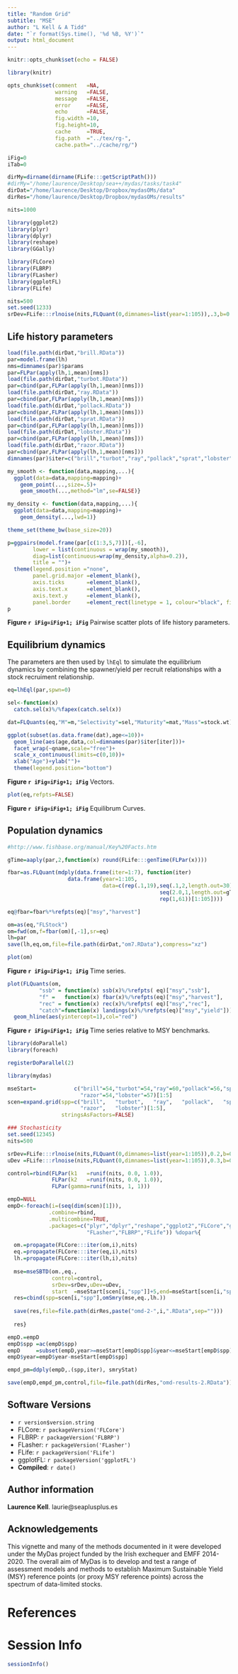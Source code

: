 ```yaml
---
title: "Random Grid"
subtitle: "MSE"
author: "L Kell & A Tidd"
date: "`r format(Sys.time(), '%d %B, %Y')`"
output: html_document
---
```


```r
knitr::opts_chunk$set(echo = FALSE)

library(knitr)

opts_chunk$set(comment   =NA, 
               warning   =FALSE, 
               message   =FALSE, 
               error     =FALSE, 
               echo      =FALSE,
               fig.width =10, 
               fig.height=10,
               cache     =TRUE, 
               fig.path  ="../tex/rg-",
               cache.path="../cache/rg/")

iFig=0
iTab=0
```
```r
dirMy=dirname(dirname(FLife:::getScriptPath()))
#dirMy="/home/laurence/Desktop/sea++/mydas/tasks/task4"
dirDat="/home/laurence/Desktop/Dropbox/mydasOMs/data"
dirRes="/home/laurence/Desktop/Dropbox/mydasOMs/results"

nits=1000
```
```r
library(ggplot2)
library(plyr)
library(dplyr)
library(reshape)
library(GGally)

library(FLCore)
library(FLBRP)
library(FLasher)
library(ggplotFL)
library(FLife)
```
```r
nits=500
set.seed(1233)
srDev=FLife:::rlnoise(nits,FLQuant(0,dimnames=list(year=1:105)),.3,b=0.0)
```

## Life history parameters

```r
load(file.path(dirDat,"brill.RData"))
par=model.frame(lh)
nms=dimnames(par)$params
par=FLPar(apply(lh,1,mean)[nms])
load(file.path(dirDat,"turbot.RData"))
par=cbind(par,FLPar(apply(lh,1,mean)[nms]))
load(file.path(dirDat,"ray.RData"))
par=cbind(par,FLPar(apply(lh,1,mean)[nms]))
load(file.path(dirDat,"pollack.RData"))
par=cbind(par,FLPar(apply(lh,1,mean)[nms]))
load(file.path(dirDat,"sprat.RData"))
par=cbind(par,FLPar(apply(lh,1,mean)[nms]))
load(file.path(dirDat,"lobster.RData"))
par=cbind(par,FLPar(apply(lh,1,mean)[nms]))
load(file.path(dirDat,"razor.RData"))
par=cbind(par,FLPar(apply(lh,1,mean)[nms]))
dimnames(par)$iter=c("brill","turbot","ray","pollack","sprat","lobster","razor")

my_smooth <- function(data,mapping,...){
  ggplot(data=data,mapping=mapping)+
    geom_point(...,size=.5)+
    geom_smooth(...,method="lm",se=FALSE)}

my_density <- function(data,mapping,...){
  ggplot(data=data,mapping=mapping)+
    geom_density(...,lwd=1)}

theme_set(theme_bw(base_size=20))

p=ggpairs(model.frame(par[c(1:3,5,7)])[,-6],
        lower = list(continuous = wrap(my_smooth)),
        diag=list(continuous=wrap(my_density,alpha=0.2)),
        title = "")+
  theme(legend.position ="none",
        panel.grid.major =element_blank(),
        axis.ticks       =element_blank(),
        axis.text.x      =element_blank(),
        axis.text.y      =element_blank(),
        panel.border     =element_rect(linetype = 1, colour="black", fill=NA))
p
```

**Figure `r iFig=iFig+1; iFig`** Pairwise scatter plots of life history parameters.



## Equilibrium dynamics

The parameters are then used by `lhEql` to simulate the equilibrium dynamics by combining the spawner/yield per recruit relationships with a stock recruiment relationship.

```r
eq=lhEql(par,spwn=0)
```


```r
sel<-function(x) 
  catch.sel(x)%/%fapex(catch.sel(x))

dat=FLQuants(eq,"M"=m,"Selectivity"=sel,"Maturity"=mat,"Mass"=stock.wt)

ggplot(subset(as.data.frame(dat),age<=10))+
  geom_line(aes(age,data,col=dimnames(par)$iter[iter]))+
  facet_wrap(~qname,scale="free")+
  scale_x_continuous(limits=c(0,10))+
  xlab("Age")+ylab("")+
  theme(legend.position="bottom")
```

**Figure `r iFig=iFig+1; iFig`** Vectors.


```r
plot(eq,refpts=FALSE)  
```

**Figure `r iFig=iFig+1; iFig`** Equilibrum Curves.

## Population dynamics

```r
#http://www.fishbase.org/manual/Key%20Facts.htm

gTime=aaply(par,2,function(x) round(FLife:::genTime(FLPar(x))))

fbar=as.FLQuant(mdply(data.frame(iter=1:7), function(iter) 
                   data.frame(year=1:105,
                              data=c(rep(.1,19),seq(.1,2,length.out=30),
                                                seq(2.0,1,length.out=gTime[iter])[-1],
                                                rep(1,61))[1:105])))

eq@fbar=fbar%*%refpts(eq)["msy","harvest"]

om=as(eq,"FLStock")
om=fwd(om,f=fbar(om)[,-1],sr=eq)
lh=par
save(lh,eq,om,file=file.path(dirDat,"om7.RData"),compress="xz")

plot(om)
```

**Figure `r iFig=iFig+1; iFig`** Time series.

```r
plot(FLQuants(om, 
          "ssb" = function(x) ssb(x)%/%refpts( eq)["msy","ssb"], 
          "f" =   function(x) fbar(x)%/%refpts(eq)["msy","harvest"], 
          "rec" = function(x) rec(x)%/%refpts( eq)["msy","rec"], 
          "catch"=function(x) landings(x)%/%refpts(eq)["msy","yield"])) + 
  geom_hline(aes(yintercept=1),col="red") 
```

**Figure `r iFig=iFig+1; iFig`** Time series relative to MSY benchmarks.

```r
library(doParallel)
library(foreach)

registerDoParallel(2)

library(mydas)

mseStart=            c("brill"=54,"turbot"=54,"ray"=60,"pollack"=56,"sprat"=52,
                       "razor"=54,"lobster"=57)[1:5]
scen=expand.grid(spp=c("brill",   "turbot",   "ray",   "pollack",   "sprat",   
                       "razor",   "lobster")[1:5],
                 stringsAsFactors=FALSE)

### Stochasticity
set.seed(12345)
nits=500

srDev=FLife:::rlnoise(nits,FLQuant(0,dimnames=list(year=1:105)),0.2,b=0.0)
uDev =FLife:::rlnoise(nits,FLQuant(0,dimnames=list(year=1:105)),0.3,b=0.0)

control=rbind(FLPar(k1   =runif(nits, 0.0, 1.0)),
              FLPar(k2   =runif(nits, 0.0, 1.0)),
              FLPar(gamma=runif(nits, 1, 1)))

empD=NULL
empD<-foreach(i=(seq(dim(scen)[1])), 
             .combine=rbind,
             .multicombine=TRUE,
             .packages=c("plyr","dplyr","reshape","ggplot2","FLCore","ggplotFL",
                         "FLasher","FLBRP","FLife")) %dopar%{

  om.=propagate(FLCore:::iter(om,i),nits)
  eq.=propagate(FLCore:::iter(eq,i),nits)
  lh.=propagate(FLCore:::iter(lh,i),nits)
  
  mse=mseSBTD(om.,eq.,
              control=control,
              srDev=srDev,uDev=uDev,
              start  =mseStart[scen[i,"spp"]]+5,end=mseStart[scen[i,"spp"]]+45,nyrs=5)
  res=cbind(spp=scen[i,"spp"],omSmry(mse,eq.,lh.))
  
  save(res,file=file.path(dirRes,paste("omd-2-",i,".RData",sep="")))
  
  res}

empD.=empD
empD$spp =ac(empD$spp)
empD     =subset(empD,year>=mseStart[empD$spp]&year<=mseStart[empD$spp]+45)
empD$year=empD$year-mseStart[empD$spp]

empd_pm=ddply(empD,.(spp,iter), smryStat)

save(empD,empd_pm,control,file=file.path(dirRes,"omd-results-2.RData"))
```

\newpage
## Software Versions

* `r version$version.string`
* FLCore:    `r packageVersion('FLCore')`
* FLBRP:     `r packageVersion('FLBRP')`
* FLasher:   `r packageVersion('FLasher')`
* FLife:     `r packageVersion('FLife')`
* ggplotFL:  `r packageVersion('ggplotFL')`
* **Compiled**: `r date()`

## Author information

**Laurence Kell**. laurie@seaplusplus.es

## Acknowledgements

This vignette and many of the methods documented in it were developed under the MyDas project funded by the Irish exchequer and EMFF 2014-2020. The overall aim of MyDas is to develop and test a range of assessment models and methods to establish Maximum Sustainable Yield (MSY) reference points (or proxy MSY reference points) across the spectrum of data-limited stocks.

# References {#References}

\newpage
# Session Info

```r
sessionInfo()
```

